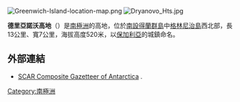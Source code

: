 [[Image:Greenwich-Island-location-map.png|thumb]]
[[Image:Dryanovo_Hts.jpg|thumb]]

'''德里亞諾沃高地'''（{{lang-en|Dryanovo Heights}}）是[[南極洲|南極洲]]的高地，位於[[南設得蘭群島|南設得蘭群島]]中[[格林尼治島|格林尼治島]]西北部，長13公里、寬7公里，海拔高度520米，以[[保加利亞|保加利亞]]的城鎮命名。

==外部連結==
* [http://data.aad.gov.au/aadc/gaz/scar/ SCAR Composite Gazetteer of Antarctica] {{WebCite|url=https://www.webcitation.org/5ug2CfC7m?url=http://data.aad.gov.au/aadc/gaz/scar/ |date=20101202140255 |dateformat=iso }}.

{{Antarctica-geo-stub}}
[[Category:南極洲|Category:南極洲]]